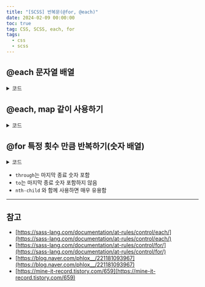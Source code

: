 ```yaml
---
title: "[SCSS] 반복문(@for, @each)"
date: 2024-02-09 00:00:00
toc: true
tag: CSS, SCSS, each, for
tags:
  - css
  - scss
---
```


## @each 문자열 배열

<details>
<summary>코드</summary>

```html title="html" showLineNumbers
<ul>
  <li>
    <div class="image image-10" data-image-id="10"></div>
  </li>
  <li>
    <div class="image" data-image-id="34"></div>
  </li>
  <li>
    <div class="image" data-image-id="40"></div>
  </li>
  <li>
    <div class="image" data-image-id="56"></div>
  </li>
</ul>
```

```scss title="scss" showLineNumbers
$image_ids: 10, 34, 40, 56;

.image {
  width: 200px;
  height: 200px;
  overflow: hidden;
  border-radius: 8px;
  background-repeat: no-repeat;
  background-size: cover;
  background-position: center center;
  
  @each $id in $image_ids {
    &[data-image-id="#{$id}"] {
      background-image: url('https://picsum.photos/id/#{$id}/200/200');
    }
  }

  // 클래스 방식
  @each $id in $image_ids {
    &.image-#{$id} {
      background-image: url('https://picsum.photos/id/#{$id}/200/200');
    }
  }
}
```
</details>

<CodePen codePenId="NWJLJed" />

## @each, map 같이 사용하기

<details>
<summary>코드</summary>

```html title="html" showLineNumbers
<ul>
  <li class="state">default</li>
  <li class="state succeed">succeed</li>
  <li class="state error">error</li>
  <li class="state warning">warning</li>
  <li class="state disabled">disabled</li>
</ul>
```

```scss title="scss" showLineNumbers
$state_colors: (
  // 'default': #0066cc,
  'succeed': #22aa3d,
  'error': #f52516,
  'warning': #fab520,
  'disabled': #acafb5,
);

ul {
  display: flex;
  align-items: center;
  gap: 4px;
}

.state {
  padding: 5px 10px;
  border-radius: 4px;
  list-style-type: none;
  background-color: #0066cc;
  
  @each $name, $color in $state_colors {
    &.#{$name} {
      background-color: $color;
    }
  }
}
```
</details>

<CodePen codePenId="NWJRwVW" />

## @for 특정 횟수 만큼 반복하기(숫자 배열)

<details>
<summary>코드</summary>

```html title="html" showLineNumbers
<ul>
  <li class="light">
    <div class="color"></div>
    <span>opacity: 1.0</span>
  </li>
  <li class="light">
    <div class="color"></div>
    <span>opacity: 0.8</span>
  </li>
  <li class="light">
    <div class="color"></div>
    <span>opacity: 0.6</span>
  </li>
  <li class="light">
    <div class="color"></div>
    <span>opacity: 0.4</span>
  </li>
</ul>

<ul>
  <li class="dark">
    <div class="color"></div>
    <span>opacity: 1.0</span>
  </li>
  <li class="dark">
    <div class="color"></div>
    <span>opacity: 0.8</span>
  </li>
  <li class="dark">
    <div class="color"></div>
    <span>opacity: 0.6</span>
  </li>
  <li class="dark">
    <div class="color"></div>
    <span>opacity: 0.4</span>
  </li>
</ul>
```

```scss title="scss" showLineNumbers
.color {
  width: 200px;
  height: 200px;
  overflow: hidden;
  border-radius: 8px;
  margin-bottom: 4px;
}

.light {
  .color {
    background-color: #1E4994;
  }
  
  @for $i from 1 through 4 {
    &:nth-child(#{$i}) {
      .color {
        opacity: 1 - ($i - 1) * 0.2;
      }
    }
  }
}

.dark {
  .color {
    background-color: #292E3B;
  }
  
  @for $i from 1 to 5 {
    &:nth-child(#{$i}) {
      .color {
        opacity: 1 - ($i - 1) * 0.2;
      }
    }
  }
}
```
</details>

<CodePen codePenId="KKExYgo" />

- `through`는 마지막 종료 숫자 포함
- `to`는 마지막 종료 숫자 포함하지 않음
- `nth-child` 와 함께 사용하면 매우 유용함

---

## 참고

- [https://sass-lang.com/documentation/at-rules/control/each/](https://sass-lang.com/documentation/at-rules/control/each/)
- [https://sass-lang.com/documentation/at-rules/control/for/](https://sass-lang.com/documentation/at-rules/control/for/)
- [https://blog.naver.com/phlox__/221181093967](https://blog.naver.com/phlox__/221181093967)
- [https://mine-it-record.tistory.com/659](https://mine-it-record.tistory.com/659)